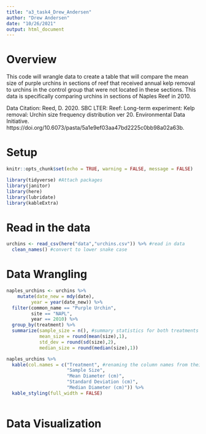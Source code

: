 ```yaml
---
title: "a3_task4_Drew_Andersen"
author: "Drew Andersen"
date: "10/26/2021"
output: html_document
---
```

# Overview
This code will wrangle data to create a table that will compare the mean size of purple urchins in sections of reef that received annual kelp removal to urchins in the control group that were not located in these sections. This data is specifically comparing urchins in sections of Naples Reef in 2010.

Data Citation: Reed, D. 2020. SBC LTER: Reef: Long-term experiment: Kelp removal: Urchin size frequency distribution ver 20. Environmental Data Initiative. https://doi.org/10.6073/pasta/5a1e9ef03aa47bd2225c0bb98a02a63b. 

# Setup
```r
knitr::opts_chunk$set(echo = TRUE, warning = FALSE, message = FALSE)

library(tidyverse) #Attach packages
library(janitor)
library(here)
library(lubridate)
library(kableExtra)
```

# Read in the data
```r
urchins <- read_csv(here("data","urchins.csv")) %>% #read in data
  clean_names() #convert to lower snake case
```

# Data Wrangling

```r
naples_urchins <- urchins %>% 
    mutate(date_new = mdy(date),
         year = year(date_new)) %>% 
  filter(common_name == "Purple Urchin",
         site == "NAPL",
         year == 2010) %>% 
  group_by(treatment) %>% 
  summarize(sample_size = n(), #summary statistics for both treatments of urchin
            mean_size = round(mean(size),1),
            std_dev = round(sd(size),2),
            median_size = round(median(size),1))

naples_urchins %>% 
  kable(col.names = c("Treatment", #renaming the column names from their variable names
                      "Sample Size", 
                      "Mean Diameter (cm)",
                      "Standard Deviation (cm)",
                      "Median Diameter (cm)")) %>% 
  kable_styling(full_width = FALSE)
  
```

# Data Visualization 
```r

```
